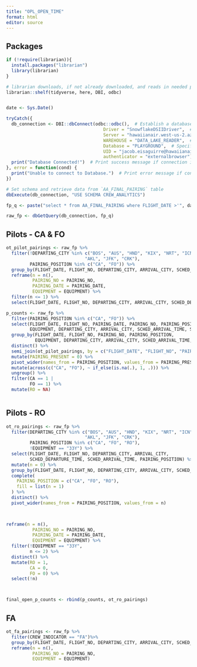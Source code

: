 ```yaml
---
title: "OPL_OPEN_TIME"
format: html
editor: source
---
```


## Packages
```r

if (!require(librarian)){
  install.packages("librarian")
  library(librarian)
}

# librarian downloads, if not already downloaded, and reads in needed packages
librarian::shelf(tidyverse, here, DBI, odbc)


date <- Sys.Date()

```



```r
tryCatch({
  db_connection <- DBI::dbConnect(odbc::odbc(),  # Establish a database connection using ODBC for the playground database
                                     Driver = "SnowflakeDSIIDriver",  # Specify the Snowflake ODBC driver
                                     Server = "hawaiianair.west-us-2.azure.snowflakecomputing.com",  # Server address
                                     WAREHOUSE = "DATA_LAKE_READER",  # Specify the Snowflake warehouse
                                     Database = "PLAYGROUND",  # Specify the database name
                                     UID = "jacob.eisaguirre@hawaiianair.com",  # User ID for authentication
                                     authenticator = "externalbrowser")  # Use external browser for authentication
  print("Database Connected!")  # Print success message if connection is established
}, error = function(cond) {
  print("Unable to connect to Database.")  # Print error message if connection fails
})

# Set schema and retrieve data from `AA_FINAL_PAIRING` table
dbExecute(db_connection, "USE SCHEMA CREW_ANALYTICS") 

```

```r
fp_q <- paste("select * from AA_FINAL_PAIRING where FLIGHT_DATE >'", date,"';")

raw_fp <- dbGetQuery(db_connection, fp_q)


```


## Pilots - CA & FO
```r


ot_pilot_pairings <- raw_fp %>% 
  filter(!DEPARTING_CITY %in% c("BOS", "AUS", "HND", "KIX", "NRT", "ICN", "FUK", "SYD",
                              "AKL", "JFK", "CRK"),
         PAIRING_POSITION %in% c("CA", "FO")) %>% 
  group_by(FLIGHT_DATE, FLIGHT_NO, DEPARTING_CITY, ARRIVAL_CITY, SCHED_DEPARTURE_TIME, SCHED_ARRIVAL_TIME) %>% 
  reframe(n = n(),
          PAIRING_NO = PAIRING_NO,
          PAIRING_DATE = PAIRING_DATE,
          EQUIPMENT = EQUIPMENT) %>% 
  filter(n <= 1) %>% 
  select(FLIGHT_DATE, FLIGHT_NO, DEPARTING_CITY, ARRIVAL_CITY, SCHED_DEPARTURE_TIME, SCHED_ARRIVAL_TIME, PAIRING_NO, PAIRING_DATE)

p_counts <- raw_fp %>% 
  filter(PAIRING_POSITION %in% c("CA", "FO")) %>% 
  select(FLIGHT_DATE, FLIGHT_NO, PAIRING_DATE, PAIRING_NO, PAIRING_POSITION, 
         EQUIPMENT, DEPARTING_CITY, ARRIVAL_CITY, SCHED_ARRIVAL_TIME, SCHED_DEPARTURE_TIME) %>% 
  group_by(FLIGHT_DATE, FLIGHT_NO, PAIRING_NO, PAIRING_POSITION, 
           EQUIPMENT, DEPARTING_CITY, ARRIVAL_CITY, SCHED_ARRIVAL_TIME, SCHED_DEPARTURE_TIME) %>% 
  distinct() %>% 
  semi_join(ot_pilot_pairings, by = c("FLIGHT_DATE", "FLIGHT_NO", "PAIRING_NO", "DEPARTING_CITY", "ARRIVAL_CITY")) %>% 
  mutate(PAIRING_PRESENT = 0) %>%
  pivot_wider(names_from = PAIRING_POSITION, values_from = PAIRING_PRESENT, values_fill = 1) %>% 
  mutate(across(c("CA", "FO"), ~ if_else(is.na(.), 1, .))) %>%
  ungroup() %>% 
  filter(CA == 1 |
         FO == 1) %>% 
  mutate(RO = NA)



```

## Pilots - RO
```r

ot_ro_pairings <- raw_fp %>% 
  filter(DEPARTING_CITY %in% c("BOS", "AUS", "HND", "KIX", "NRT", "ICN", "FUK", "SYD",
                              "AKL", "JFK", "CRK"),
         PAIRING_POSITION %in% c("CA", "FO", "RO"),
         !EQUIPMENT == "33Y") %>% 
  select(FLIGHT_DATE, FLIGHT_NO, DEPARTING_CITY, ARRIVAL_CITY, 
         SCHED_DEPARTURE_TIME, SCHED_ARRIVAL_TIME, PAIRING_POSITION) %>% 
  mutate(n = 0) %>%
  group_by(FLIGHT_DATE, FLIGHT_NO, DEPARTING_CITY, ARRIVAL_CITY, SCHED_DEPARTURE_TIME, SCHED_ARRIVAL_TIME) %>% 
  complete(
    PAIRING_POSITION = c("CA", "FO", "RO"), 
    fill = list(n = 1)
  ) %>% 
  distinct() %>% 
  pivot_wider(names_from = PAIRING_POSITION, values_from = n)

  

reframe(n = n(),
          PAIRING_NO = PAIRING_NO,
          PAIRING_DATE = PAIRING_DATE,
          EQUIPMENT = EQUIPMENT) %>% 
  filter(!EQUIPMENT == "33Y",
         n <= 2) %>% 
  distinct() %>% 
  mutate(RO = 1,
         CA = 0,
         FO = 0) %>% 
  select(!n)



final_open_p_counts <- rbind(p_counts, ot_ro_pairings)

```


## FA
```r

ot_fa_pairings <- raw_fp %>% 
  filter(CREW_INDICATOR == "FA")%>% 
  group_by(FLIGHT_DATE, FLIGHT_NO, DEPARTING_CITY, ARRIVAL_CITY, SCHED_DEPARTURE_TIME, SCHED_ARRIVAL_TIME) %>% 
  reframe(n = n(),
          PAIRING_NO = PAIRING_NO,
          EQUIPMENT = EQUIPMENT)

```

